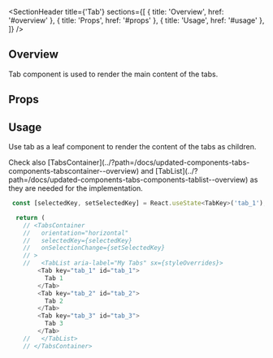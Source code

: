 
<Meta title="Updated Components/Tabs/Components/Tab" />

<SectionHeader
  title={'Tab'}
  sections={[
    { title: 'Overview', href: '#overview' },
    { title: 'Props', href: '#props' },
    { title: 'Usage', href: '#usage' },
  ]}
/>

## Overview

Tab component is used to render the main content of the tabs.

## Props

<ArgTypes of={Tab} />

## Usage

Use tab as a leaf component to render the content of the tabs as children.

<Tip>
  Check also
  [TabsContainer](../?path=/docs/updated-components-tabs-components-tabscontainer--overview) and
  [TabList](../?path=/docs/updated-components-tabs-components-tablist--overview) as they are needed
  for the implementation.
</Tip>

```js
 const [selectedKey, setSelectedKey] = React.useState<TabKey>('tab_1');

  return (
    // <TabsContainer
    //   orientation="horizontal"
    //   selectedKey={selectedKey}
    //   onSelectionChange={setSelectedKey}
    // >
    //   <TabList aria-label="My Tabs" sx={styleOverrides}>
        <Tab key="tab_1" id="tab_1">
          Tab 1
        </Tab>
        <Tab key="tab_2" id="tab_2">
          Tab 2
        </Tab>
        <Tab key="tab_3" id="tab_3">
          Tab 3
        </Tab>
    //   </TabList>
    // </TabsContainer>

```
